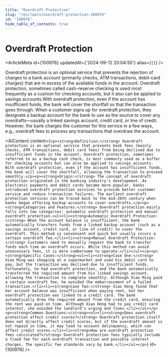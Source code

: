 ```yaml
---
title: "Overdraft Protection"
slug: "/en/learn/overdraft-protection-100976"
id: "100976"
hide_table_of_contents: true
---
```



# Overdraft Protection

<ArticleMeta id={100976} updatedAt={'2024-09-12 20:04:50'} alias={`[]`} />
<div className='border-solid border-b border-t-0 my-4 border-[var(--ifm-color-gray-300)]' />

Overdraft protection is an optional service that prevents the rejection of charges to a bank account (primarily checks, ATM transactions, debit-card charges) that are in excess of the available funds in the account. Overdraft protection, sometimes called cash-reserve checking is used most frequently as a cushion for checking accounts, but it also can be applied to savings accounts.With overdraft protection, even if the account has insufficient funds, the bank will cover the shortfall so that the transaction goes through. When a customer signs up for overdraft protection, they designate a backup account for the bank to use as the source to cover any overdrafts—usually a linked savings account, credit card, or line of credit. However, the bank charges the customer for this service in a few ways, e.g., overdraft fees to process any transactions that overdraw the account.

<AIContent content={`<p><strong>Definition:</strong> Overdraft protection is an optional service that prevents bank fees (mainly checks, ATM transactions, debit card fees) from being declined due to insufficient funds in the account. Overdraft protection, sometimes referred to as a backup cash check, is most commonly used as a buffer for checking accounts but can also be applied to savings accounts. With overdraft protection, even if the account has insufficient funds, the bank will cover the shortfall, allowing the transaction to proceed smoothly.</p><p><strong>Origin:</strong> The concept of overdraft protection originated in the banking industry's development. As electronic payments and debit cards became more popular, banks introduced overdraft protection services to provide better customer service and reduce transaction failures. The earliest overdraft protection services can be traced back to the mid-20th century when banks began offering backup accounts to cover overdrafts.</p><p><strong>Categories and Features:</strong> Overdraft protection mainly falls into two categories: automatic overdraft protection and manual overdraft protection.<ul><li><strong>Automatic Overdraft Protection:</strong> When the account balance is insufficient, the bank automatically transfers funds from a linked backup account (such as a savings account, credit card, or line of credit) to cover the overdraft. This method is convenient and quick but usually incurs a certain overdraft fee.</li><li><strong>Manual Overdraft Protection:</strong> Customers need to manually request the bank to transfer funds each time an overdraft occurs. While this method can avoid unnecessary fees, it is more cumbersome to operate.</li></ul></p><p><strong>Specific Cases:</strong><ul><li><strong>Case One:</strong> Xiao Ming was shopping at a supermarket and used his debit card to pay, but the transaction was declined due to insufficient funds. Fortunately, he had overdraft protection, and the bank automatically transferred the required amount from his linked savings account, allowing the transaction to complete smoothly. Although Xiao Ming paid a certain overdraft fee, he avoided the embarrassment of a failed transaction.</li><li><strong>Case Two:</strong> Xiao Hong found that her account balance was insufficient when paying rent, but her overdraft protection was linked to a credit card. The bank automatically drew the required amount from the credit card, ensuring the rent was paid on time. Although Xiao Hong had to pay credit card interest, she avoided the landlord's urging and fines.</li></ul></p><p><strong>Common Questions:</strong><ul><li><strong>Does overdraft protection affect credit scores?</strong> Overdraft protection itself does not directly affect credit scores, but if the overdraft amount is not repaid in time, it may lead to account delinquency, which can affect credit scores.</li><li><strong>How are overdraft protection fees calculated?</strong> Overdraft protection fees typically include a fixed fee for each overdraft transaction and possible interest charges. The specific fee standards vary by bank.</li></ul></p>`} id={100976} />
